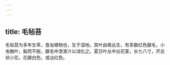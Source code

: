 ```yaml
---
---
---
```

title: 毛毡苔
---



毛毡苔为多年生草，食虫植物也，生于湿地。其叶由根丛生，有多数红色腺毛，小虫触叶，黏而不脱，腺毛中泄液汁以消化之。夏日叶丛中出花茎，长七八寸，开总状小花，花瓣白色，或淡红色。